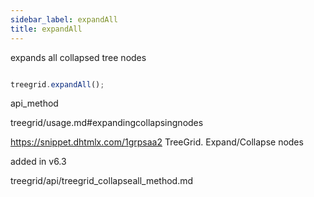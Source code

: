 ```yaml
---
sidebar_label: expandAll
title: expandAll
---
```



          


<Short>
 expands all collapsed tree nodes



</Short>





~~~js

treegrid.expandAll();


~~~
 api_method

<Descr>



</Descr>


 treegrid/usage.md#expandingcollapsingnodes

 https://snippet.dhtmlx.com/1grpsaa2	TreeGrid. Expand/Collapse nodes

 added in v6.3


treegrid/api/treegrid_collapseall_method.md

